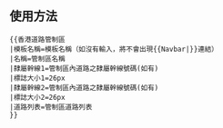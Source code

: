 <includeonly><!-- 在這裡加入模板的保護標識 --></includeonly><noinclude>{{Documentation subpage}}</noinclude>
<!-- 在本行下編輯模板說明 -->

==使用方法==
<pre>{{香港道路管制區
|模板名稱=模板名稱（如沒有輸入，將不會出現{{Navbar|}}連結）
|名稱=管制區名稱
|隸屬幹線1=管制區內道路之隸屬幹線號碼(如有)
|標誌大小1=26px
|隸屬幹線2=管制區內道路之隸屬幹線號碼(如有)
|標誌大小2=26px
|道路列表=管制區道路列表
}}</pre>

<includeonly>
<!-- 本行下加入模板的分類 -->

</includeonly>
